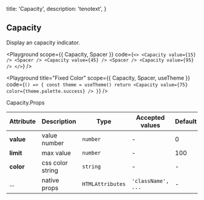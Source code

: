 
  title: 'Capacity',
  description: 'tenotext',
}

## Capacity

Display an capacity indicator.

<Playground
  scope={{ Capacity, Spacer }}
  code={`
<>
  <Capacity value={15} /> <Spacer />
  <Capacity value={45} /> <Spacer />
  <Capacity value={95} />
</>
`} />

<Playground
  title="Fixed Color"
  scope={{ Capacity, Spacer, useTheme }}
  code={`
() => {
  const theme = useTheme()
  return <Capacity value={75} color={theme.palette.success} />
}
`} />

<Attributes edit="/pages/docs/components/capacity.mdx">
<Attributes.Title>Capacity.Props</Attributes.Title>

| Attribute | Description | Type | Accepted values | Default
| ---------- | ---------- | ---- |  -------------- | ------ |
| **value** | value number | `number` | - | 0 |
| **limit** | max value | `number` | - | 100 |
| **color** | css color string | `string` | - | - |
| ... | native props | `HTMLAttributes` | `'className', ...` | - |

</Attributes>

